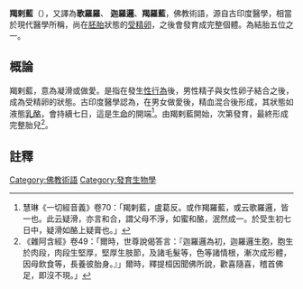 {{佛教}}
'''羯剌藍'''（{{lang-sa|कलल|kalala}}），又譯為'''歌羅羅'''、 '''迦羅邏'''、'''羯羅藍'''，佛教術語，源自古印度醫學，相當於現代醫學所稱，尚在[[胚胎|胚胎]]狀態的[[受精卵|受精卵]]，之後會發育成完整個體。為結胎五位之一。

==概論==
羯剌藍，意為凝滑或做愛。是指在發生[[性行為|性行為]]後，男性精子與女性卵子結合之後，成為受精卵的狀態。古印度醫學認為，在男女做愛後，精血混合後形成，其狀態如液態[[乳酪|乳酪]]，會持續七日，這是[[生_(佛教)|生命]]的開端<ref>慧琳《一切經音義》卷70：「羯剌藍，盧葛反。或作羯羅藍，或云歌羅邏，皆一也。此云疑滑，亦言和合，謂父母不淨，如蜜和酪，泯然成一。於受生初七日中，疑滑如酪上疑膏也。」</ref>。由羯剌藍開始，次第發育，最終形成完整胎兒<ref>《雜阿含經》卷49：「爾時，世尊說偈答言：『迦羅邏為初，迦羅邏生胞，胞生於肉段，肉段生堅厚，堅厚生肢節，及諸毛髮等，色等諸情根，漸次成形體，因母飲食等，長養彼胎身。』」爾時，釋提桓因聞佛所說，歡喜隨喜，稽首佛足，即沒不現。」</ref>。

==註釋==
{{reflist}}

[[Category:佛教術語|Category:佛教術語]]
[[Category:發育生物學|Category:發育生物學]]